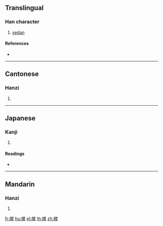 ==Translingual==

===Han character===
{{Han char|rn=75|rad=木|as=11|sn=15|four=46993|canj=DWVF|ids=⿰木累}}

# [[sedan]]

====References====
* {{Han ref|kx=0549.260|dkj=15425|dj=0937.200|hdz=21280.010|uh=6A0F|ud=27151|bh=E5EA|bd=58858}}

----

==Cantonese==

===Hanzi===
{{yue-hanzi|jyut=|y=lai5}}

# {{defn|lang=yue|sort=木11}}

----

==Japanese==

===Kanji===
{{ja-kanji|grade=|rs=木11}}

# {{defn|lang=ja|sort=木11}}

====Readings====
* {{ja-readings|on=[[るい]] (rui), [[る]] (ru)|kun=[[はち]] (hachi)}}

----

==Mandarin==

===Hanzi===
{{cmn-hanzi|pin=[[lěi]] ([[lei3]])|wg=lei<sup>3</sup>}}

# {{defn|lang=cmn|sort=木11}}

[[fr:樏]]
[[hu:樏]]
[[pl:樏]]
[[th:樏]]
[[zh:樏]]